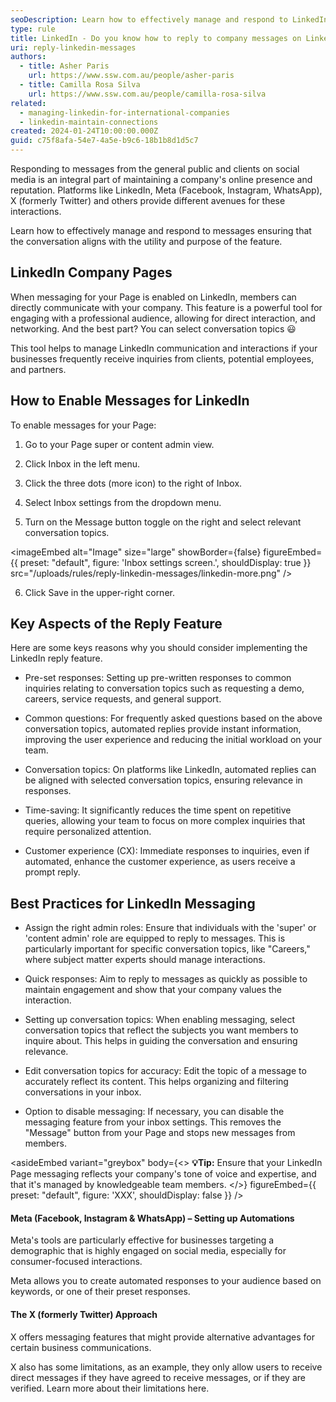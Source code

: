 ```yaml
---
seoDescription: Learn how to effectively manage and respond to LinkedIn messages from clients, potential employees, and partners. Enable messaging for your Page, set up pre-set responses, conversation topics, and best practices to maintain a strong online presence and reputation.
type: rule
title: LinkedIn - Do you know how to reply to company messages on LinkedIn?
uri: reply-linkedin-messages
authors:
  - title: Asher Paris
    url: https://www.ssw.com.au/people/asher-paris
  - title: Camilla Rosa Silva
    url: https://www.ssw.com.au/people/camilla-rosa-silva
related:
  - managing-linkedin-for-international-companies
  - linkedin-maintain-connections
created: 2024-01-24T10:00:00.000Z
guid: c75f8afa-54e7-4a5e-b9c6-18b1b8d1d5c7
---
```


Responding to messages from the general public and clients on social media is an integral part of maintaining a company's online presence and reputation. Platforms like LinkedIn, Meta (Facebook, Instagram, WhatsApp), X (formerly Twitter) and others provide different avenues for these interactions.

Learn how to effectively manage and respond to messages ensuring that the conversation aligns with the utility and purpose of the feature.
## LinkedIn Company Pages

When messaging for your Page is enabled on LinkedIn, members can directly communicate with your company. This feature is a powerful tool for engaging with a professional audience, allowing for direct interaction, and networking. And the best part? You can select conversation topics 😃

This tool helps to manage LinkedIn communication and interactions if your businesses frequently receive inquiries from clients, potential employees, and partners.

## How to Enable Messages for LinkedIn

To enable messages for your Page:

1. Go to your Page super or content admin view.

2. Click Inbox in the left menu.

3. Click the three dots (more icon) to the right of Inbox.

4. Select Inbox settings from the dropdown menu.

5. Turn on the Message button toggle on the right and select relevant conversation topics.


<imageEmbed
  alt="Image"
  size="large"
  showBorder={false}
  figureEmbed={{
    preset: "default",
    figure: 'Inbox settings screen.',
    shouldDisplay: true
  }}
  src="/uploads/rules/reply-linkedin-messages/linkedin-more.png"
/>

6. Click Save in the upper-right corner.

## Key Aspects of the Reply Feature

Here are some keys reasons why you should consider implementing the LinkedIn reply feature.

- Pre-set responses: Setting up pre-written responses to common inquiries relating to conversation topics such as requesting a demo, careers, service requests, and general support.

- Common questions: For frequently asked questions based on the above conversation topics, automated replies provide instant information, improving the user experience and reducing the initial workload on your team.

- Conversation topics: On platforms like LinkedIn, automated replies can be aligned with selected conversation topics, ensuring relevance in responses.

- Time-saving: It significantly reduces the time spent on repetitive queries, allowing your team to focus on more complex inquiries that require personalized attention.

- Customer experience (CX): Immediate responses to inquiries, even if automated, enhance the customer experience, as users receive a prompt reply.

## Best Practices for LinkedIn Messaging

- Assign the right admin roles: Ensure that individuals with the 'super' or 'content admin' role are equipped to reply to messages. This is particularly important for specific conversation topics, like "Careers," where subject matter experts should manage interactions.

- Quick responses: Aim to reply to messages as quickly as possible to maintain engagement and show that your company values the interaction.

- Setting up conversation topics: When enabling messaging, select conversation topics that reflect the subjects you want members to inquire about. This helps in guiding the conversation and ensuring relevance.

- Edit conversation topics for accuracy: Edit the topic of a message to accurately reflect its content. This helps organizing and filtering conversations in your inbox.

- Option to disable messaging: If necessary, you can disable the messaging feature from your inbox settings. This removes the "Message" button from your Page and stops new messages from members.

<asideEmbed
  variant="greybox"
  body={<>
    **💡Tip:** Ensure that your LinkedIn Page messaging reflects your company's tone of voice and expertise, and that it's managed by knowledgeable team members.
  </>}
  figureEmbed={{
    preset: "default",
    figure: 'XXX',
    shouldDisplay: false
  }}
/>

#### Meta (Facebook, Instagram & WhatsApp) – Setting up Automations

Meta's tools are particularly effective for businesses targeting a demographic that is highly engaged on social media, especially for consumer-focused interactions.

Meta allows you to create automated responses to your audience based on keywords, or one of their preset responses.

#### The X (formerly Twitter) Approach

X offers messaging features that might provide alternative advantages for certain business communications.

X also has some limitations, as an example, they only allow users to receive direct messages if they have agreed to receive messages, or if they are verified. Learn more about their limitations here.